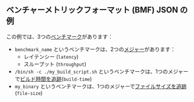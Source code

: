 
## ベンチャーメトリックフォーマット (BMF) JSON の例

<BmfExample />

この例では、3つの[ベンチマーク][benchmark]があります：

- `benchmark_name` というベンチマークは、2つの[メジャー][measure]があります：
  - レイテンシー (`latency`)
  - スループット (`throughput`)
- `/bin/sh -c ./my_build_script.sh` というベンチマークは、1つのメジャーで[ビルド時間を追跡][track build time](`build-time`)
- `my_binary` というベンチマークは、1つのメジャーで[ファイルサイズを追跡][track file size](`file-size`)

[benchmark]: /ja/docs/explanation/benchmarking/#benchmark
[measure]: /ja/docs/explanation/benchmarking/#measure
[track build time]: /ja/docs/how-to/track-build-time/
[track file size]: /ja/docs/how-to/track-file-size/
